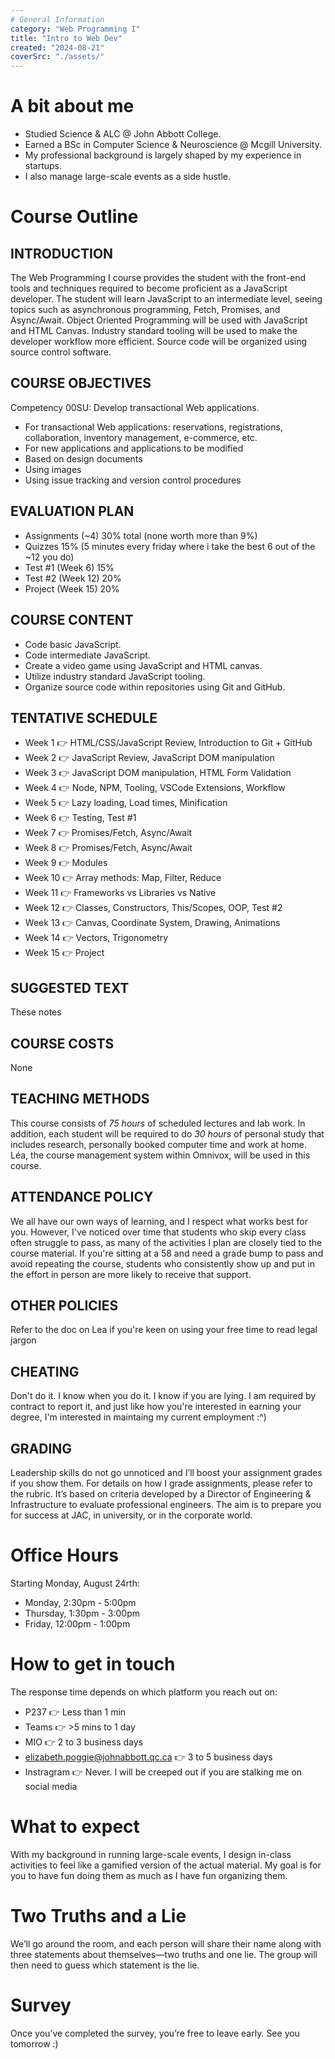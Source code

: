 ```yaml
---
# General Information
category: "Web Programming I"
title: "Intro to Web Dev"
created: "2024-08-21"
coverSrc: "./assets/"
---
```


# A bit about me

- Studied Science & ALC @ John Abbott College.
- Earned a BSc in Computer Science & Neuroscience @ Mcgill University.
- My professional background is largely shaped by my experience in startups.
- I also manage large-scale events as a side hustle.

# Course Outline

## INTRODUCTION

The Web Programming I course provides the student with the front-end tools and techniques required to become proficient as a JavaScript developer. The student will learn JavaScript to an intermediate level, seeing topics such as asynchronous programming, Fetch, Promises, and Async/Await. Object Oriented Programming will be used with JavaScript and HTML Canvas. Industry standard tooling will be used to make the developer workflow more efficient. Source code will be organized using source control software.

## COURSE OBJECTIVES

Competency 00SU: Develop transactional Web applications.

- For transactional Web applications: reservations, registrations, collaboration, inventory management, e-commerce, etc.
- For new applications and applications to be modified
- Based on design documents
- Using images
- Using issue tracking and version control procedures

## EVALUATION PLAN

- Assignments (~4) 30% total (none worth more than 9%)
- Quizzes 15% (5 minutes every friday where i take the best 6 out of the ~12 you do)
- Test #1 (Week 6) 15%
- Test #2 (Week 12) 20%
- Project (Week 15) 20%

## COURSE CONTENT

- Code basic JavaScript.
- Code intermediate JavaScript.
- Create a video game using JavaScript and HTML canvas.
- Utilize industry standard JavaScript tooling.
- Organize source code within repositories using Git and GitHub.

## TENTATIVE SCHEDULE

- Week 1 👉 HTML/CSS/JavaScript Review, Introduction to Git + GitHub
- Week 2 👉 JavaScript Review, JavaScript DOM manipulation
- Week 3 👉 JavaScript DOM manipulation, HTML Form Validation
- Week 4 👉 Node, NPM, Tooling, VSCode Extensions, Workflow
- Week 5 👉 Lazy loading, Load times, Minification
- Week 6 👉 Testing, Test #1
- Week 7 👉 Promises/Fetch, Async/Await
- Week 8 👉 Promises/Fetch, Async/Await
- Week 9 👉 Modules
- Week 10 👉 Array methods: Map, Filter, Reduce
- Week 11 👉 Frameworks vs Libraries vs Native
- Week 12 👉 Classes, Constructors, This/Scopes, OOP, Test #2
- Week 13 👉 Canvas, Coordinate System, Drawing, Animations
- Week 14 👉 Vectors, Trigonometry
- Week 15 👉 Project

## SUGGESTED TEXT

These notes

## COURSE COSTS

None

## TEACHING METHODS

This course consists of _75 hours_ of scheduled lectures and lab work. In addition, each student will be required to do _30 hours_ of personal study that includes research, personally booked computer time and work at home. Léa, the course management system within Omnivox, will be used in this course.

## ATTENDANCE POLICY

We all have our own ways of learning, and I respect what works best for you. However, I've noticed over time that students who skip every class often struggle to pass, as many of the activities I plan are closely tied to the course material. If you're sitting at a 58 and need a grade bump to pass and avoid repeating the course, students who consistently show up and put in the effort in person are more likely to receive that support.

## OTHER POLICIES

Refer to the doc on Lea if you're keen on using your free time to read legal jargon

## CHEATING

Don't do it. I know when you do it. I know if you are lying. I am required by contract to report it, and just like how you're interested in earning your degree, I'm interested in maintaing my current employment :^)

## GRADING

Leadership skills do not go unnoticed and I’ll boost your assignment grades if you show them. For details on how I grade assignments, please refer to the rubric. It’s based on criteria developed by a Director of Engineering & Infrastructure to evaluate professional engineers. The aim is to prepare you for success at JAC, in university, or in the corporate world.

# Office Hours

Starting Monday, August 24rth:

- Monday, 2:30pm - 5:00pm
- Thursday, 1:30pm - 3:00pm
- Friday, 12:00pm - 1:00pm

# How to get in touch

The response time depends on which platform you reach out on:

- P237 👉 Less than 1 min
- Teams 👉 >5 mins to 1 day
- MIO 👉 2 to 3 business days
- elizabeth.poggie@johnabbott.qc.ca 👉 3 to 5 business days
- Instragram 👉 Never. I will be creeped out if you are stalking me on social media

# What to expect

With my background in running large-scale events, I design in-class activities to feel like a gamified version of the actual material. My goal is for you to have fun doing them as much as I have fun organizing them.

# Two Truths and a Lie

We’ll go around the room, and each person will share their name along with three statements about themselves—two truths and one lie. The group will then need to guess which statement is the lie.

# Survey

Once you’ve completed the survey, you’re free to leave early. See you tomorrow :)
